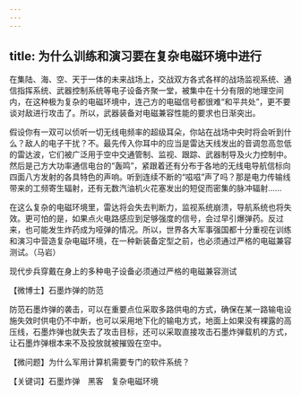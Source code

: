 ```yaml
---
---
---
```

title: 为什么训练和演习要在复杂电磁环境中进行
---




在集陆、海、空、天于一体的未来战场上，交战双方各式各样的战场监视系统、通信指挥系统、武器控制系统等电子设备齐聚一堂，被集中在十分有限的地理空间内，在这种极为复杂的电磁环境中，连己方的电磁信号都很难“和平共处”，更不要谈对敌进行攻击了。所以，武器装备对电磁兼容性能的要求也日渐突出。

假设你有一双可以侦听一切无线电频率的超级耳朵，你站在战场中央时将会听到什么？敌人的电子干扰？不。最先传入你耳中的应当是雷达天线发出的音调忽高忽低的雷达波，它们被广泛用于空中交通管制、监视、跟踪、武器制导及火力控制中。然后是己方大功率通信电台的“轰鸣”，紧跟着还有分布于各地的无线电导航信标向四面八方发射的各具特色的声响。听到连续不断的“嗞嗞”声了吗？那是电力传输线带来的工频寄生辐射，还有无数汽油机火花塞发出的短促而密集的脉冲辐射……

在这么复杂的电磁环境里，雷达将会失去判断力，监视系统崩溃，导航系统也将失效。更可怕的是，如果点火电路感应到足够强度的信号，会过早引爆弹药。反过来，也可能发生炸药成为哑弹的情况。所以，世界各大军事强国都十分重视在训练和演习中营造复杂电磁环境，在一种新装备定型之前，也必须通过严格的电磁兼容测试。（马岩）

现代步兵穿戴在身上的多种电子设备必须通过严格的电磁兼容测试





【微博士】石墨炸弹的防范

防范石墨炸弹的袭击，可以在重要点位采取多路供电的方式，确保在某一路输电设施失效时供电仍不中断，也可以采用地下化的输电方式，地面上如果没有裸露的高压线，石墨炸弹也就失去了攻击目标，还可以采取直接攻击石墨炸弹载机的方式，让石墨炸弹根本来不及投放就被摧毁在空中。

【微问题】为什么军用计算机需要专门的软件系统？

【关键词】石墨炸弹　黑客　复杂电磁环境